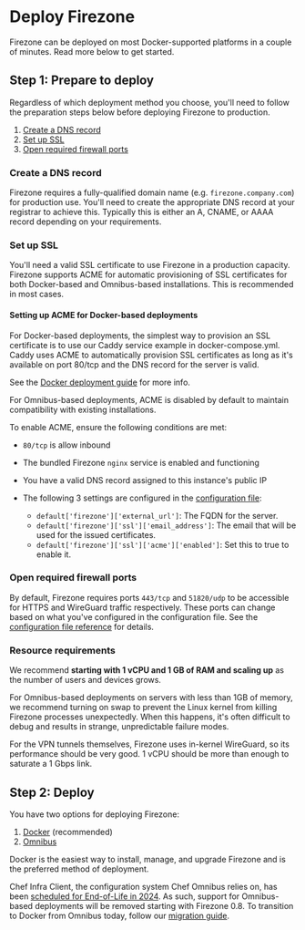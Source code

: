 
# Deploy Firezone

Firezone can be deployed on most Docker-supported platforms in a couple of
minutes. Read more below to get started.

## Step 1: Prepare to deploy

Regardless of which deployment method you choose, you'll need to follow the
preparation steps below before deploying Firezone to production.

1. [Create a DNS record](#create-a-dns-record)
1. [Set up SSL](#set-up-ssl)
1. [Open required firewall ports](#open-required-firewall-ports)

### Create a DNS record

Firezone requires a fully-qualified domain name (e.g. `firezone.company.com`)
for production use. You'll need to create the appropriate DNS record at your
registrar to achieve this. Typically this is either an A, CNAME, or AAAA record
depending on your requirements.

### Set up SSL

You'll need a valid SSL certificate to use Firezone in a production capacity.
Firezone supports ACME for automatic provisioning of SSL certificates for both
Docker-based and Omnibus-based installations. This is recommended in most cases.

<TabsGroup>
<TabsItem title="Docker" active>

#### Setting up ACME for Docker-based deployments

For Docker-based deployments, the simplest way to provision an SSL certificate
is to use our Caddy service example in docker-compose.yml. Caddy uses ACME to
automatically provision SSL certificates as long as it's available on port
80/tcp and the DNS record for the server is valid.

See the [Docker deployment guide](docker) for more info.

</TabsItem>
<TabsItem title="Omnibus">

For Omnibus-based deployments, ACME is disabled by default to maintain
compatibility with existing installations.

To enable ACME, ensure the following conditions are met:

- `80/tcp` is allow inbound
- The bundled Firezone `nginx` service is enabled and functioning
- You have a valid DNS record assigned to this instance's public IP
- The following 3 settings are configured in the
  [configuration file](/docs/reference/configuration-file):

  - `default['firezone']['external_url']`: The FQDN for the server.
  - `default['firezone']['ssl']['email_address']`: The email that will be used
    for the issued certificates.
  - `default['firezone']['ssl']['acme']['enabled']`: Set this to true to enable
    it.

</TabsItem>
</TabsGroup>

### Open required firewall ports

By default, Firezone requires ports `443/tcp` and `51820/udp` to be accessible
for HTTPS and WireGuard traffic respectively. These ports can change based on
what you've configured in the configuration file. See the
[configuration file reference](/docs/reference/configuration-file) for details.

### Resource requirements

We recommend **starting with 1 vCPU and 1 GB of RAM and scaling up** as the
number of users and devices grows.

For Omnibus-based deployments on servers with less than 1GB of memory, we
recommend turning on swap to prevent the Linux kernel from killing Firezone
processes unexpectedly. When this happens, it's often difficult to debug and
results in strange, unpredictable failure modes.

For the VPN tunnels themselves, Firezone uses in-kernel WireGuard, so its
performance should be very good. 1 vCPU should be more than enough to saturate a
1 Gbps link.

## Step 2: Deploy

You have two options for deploying Firezone:

1. [Docker](docker) (recommended)
1. [Omnibus](omnibus)

Docker is the easiest way to install, manage, and upgrade Firezone and is the
preferred method of deployment.

<Alert color="warning">

Chef Infra Client, the configuration system Chef Omnibus relies on, has been
[scheduled for End-of-Life in 2024](https://docs.chef.io/versions). As such,
support for Omnibus-based deployments will be removed starting with Firezone
0.8. To transition to Docker from Omnibus today, follow our
[migration guide](/docs/administer/migrate).

</Alert>
